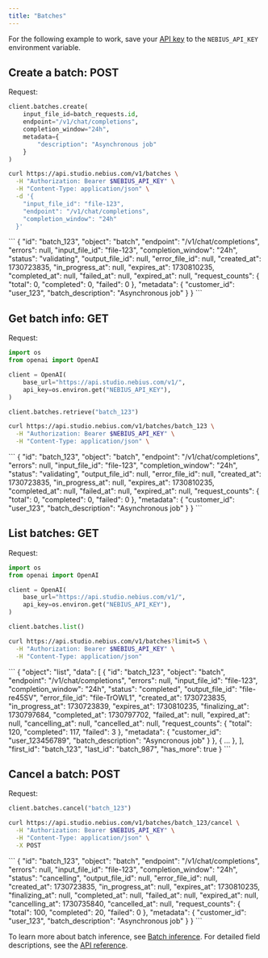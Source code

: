 ```yaml
---
title: "Batches"
---
```


For the following example to work, save your [API key](https://docs.nebius.com/studio/api/authentication) to the `NEBIUS_API_KEY` environment variable.

## **Create a batch: POST**

Request:

<CodeGroup>

```python Phyton
client.batches.create(
    input_file_id=batch_requests.id,
    endpoint="/v1/chat/completions",
    completion_window="24h",
    metadata={
        "description": "Asynchronous job"
    }
)
```


```bash cURL
curl https://api.studio.nebius.com/v1/batches \
  -H "Authorization: Bearer $NEBIUS_API_KEY" \
  -H "Content-Type: application/json" \
  -d '{
    "input_file_id": "file-123",
    "endpoint": "/v1/chat/completions",
    "completion_window": "24h"
  }'
```

</CodeGroup>

<Accordion title="Response">
  ```
  {
    "id": "batch_123",
    "object": "batch",
    "endpoint": "/v1/chat/completions",
    "errors": null,
    "input_file_id": "file-123",
    "completion_window": "24h",
    "status": "validating",
    "output_file_id": null,
    "error_file_id": null,
    "created_at": 1730723835,
    "in_progress_at": null,
    "expires_at": 1730810235,
    "completed_at": null,
    "failed_at": null,
    "expired_at": null,
    "request_counts": {
      "total": 0,
      "completed": 0,
      "failed": 0
    },
    "metadata": {
      "customer_id": "user_123",
      "batch_description": "Asynchronous job"
    }
  }
  ```
</Accordion>

## **Get batch info: GET**

Request:

<CodeGroup>

```python Phyton
import os
from openai import OpenAI

client = OpenAI(
    base_url="https://api.studio.nebius.com/v1/",
    api_key=os.environ.get("NEBIUS_API_KEY"),
)

client.batches.retrieve("batch_123")
```


```bash cURL
curl https://api.studio.nebius.com/v1/batches/batch_123 \
  -H "Authorization: Bearer $NEBIUS_API_KEY" \
  -H "Content-Type: application/json" \
```

</CodeGroup>

<Accordion title="Response">
  ```
  {
    "id": "batch_123",
    "object": "batch",
    "endpoint": "/v1/chat/completions",
    "errors": null,
    "input_file_id": "file-123",
    "completion_window": "24h",
    "status": "validating",
    "output_file_id": null,
    "error_file_id": null,
    "created_at": 1730723835,
    "in_progress_at": null,
    "expires_at": 1730810235,
    "completed_at": null,
    "failed_at": null,
    "expired_at": null,
    "request_counts": {
      "total": 0,
      "completed": 0,
      "failed": 0
    },
    "metadata": {
      "customer_id": "user_123",
      "batch_description": "Asynchronous job"
    }
  }
  ```
</Accordion>

## **List batches: GET**

Request:

<CodeGroup>

```python Phyton
import os
from openai import OpenAI

client = OpenAI(
    base_url="https://api.studio.nebius.com/v1/",
    api_key=os.environ.get("NEBIUS_API_KEY"),
)

client.batches.list()
```


```bash cURL
curl https://api.studio.nebius.com/v1/batches?limit=5 \
  -H "Authorization: Bearer $NEBIUS_API_KEY" \
  -H "Content-Type: application/json"
```

</CodeGroup>

<Accordion title="Response">
  ```
  {
    "object": "list",
    "data": [
      {
        "id": "batch_123",
        "object": "batch",
        "endpoint": "/v1/chat/completions",
        "errors": null,
        "input_file_id": "file-123",
        "completion_window": "24h",
        "status": "completed",
        "output_file_id": "file-re45SV",
        "error_file_id": "file-TrOWL1",
        "created_at": 1730723835,
        "in_progress_at": 1730723839,
        "expires_at": 1730810235,
        "finalizing_at": 1730797684,
        "completed_at": 1730797702,
        "failed_at": null,
        "expired_at": null,
        "cancelling_at": null,
        "cancelled_at": null,
        "request_counts": {
          "total": 120,
          "completed": 117,
          "failed": 3
        },
        "metadata": {
          "customer_id": "user_123456789",
          "batch_description": "Asyncronous job"
        }
      },
      { ... },
    ],
    "first_id": "batch_123",
    "last_id": "batch_987",
    "has_more": true
  }
  ```
</Accordion>

## **Cancel a batch: POST**

Request:

<CodeGroup>

```python Phyton
client.batches.cancel("batch_123")
```


```bash cURL
curl https://api.studio.nebius.com/v1/batches/batch_123/cancel \
  -H "Authorization: Bearer $NEBIUS_API_KEY" \
  -H "Content-Type: application/json" \
  -X POST
```

</CodeGroup>

<Accordion title="Response">
  ```
  {
    "id": "batch_123",
    "object": "batch",
    "endpoint": "/v1/chat/completions",
    "errors": null,
    "input_file_id": "file-123",
    "completion_window": "24h",
    "status": "cancelling",
    "output_file_id": null,
    "error_file_id": null,
    "created_at": 1730723835,
    "in_progress_at": null,
    "expires_at": 1730810235,
    "finalizing_at": null,
    "completed_at": null,
    "failed_at": null,
    "expired_at": null,
    "cancelling_at": 1730735840,
    "cancelled_at": null,
    "request_counts": {
      "total": 100,
      "completed": 20,
      "failed": 0
    },
    "metadata": {
      "customer_id": "user_123",
      "batch_description": "Asynchronous job"
    }
  }
  ```
</Accordion>

To learn more about batch inference, see [Batch inference](https://docs.nebius.com/studio/inference/batch). For detailed field descriptions, see the [API reference](https://studio.nebius.com/api-reference).